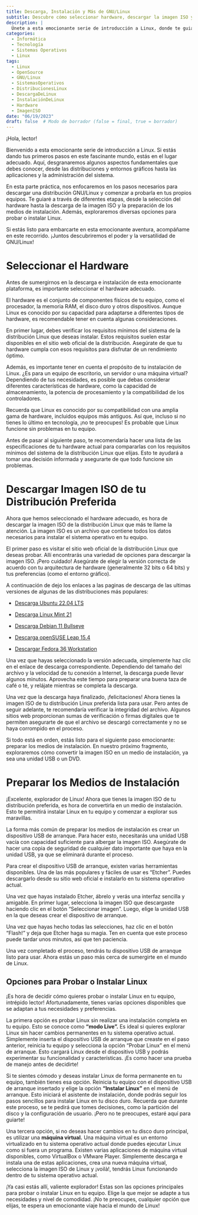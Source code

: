 ```yaml
---
title: Descarga, Instalación y Más de GNU/Linux
subtitle: Descubre cómo seleccionar hardware, descargar la imagen ISO y preparar los medios de instalación. Exploraremos opciones para probar o instalar Linux en tu equipo.
description: |
  Únete a esta emocionante serie de introducción a Linux, donde te guiaré a través de los pasos para descargar e instalar GNU/Linux en tu equipo. Aprenderás a seleccionar el hardware adecuado, descargar la imagen ISO de tu distribución preferida y preparar los medios de instalación. Además, exploraremos diferentes opciones para probar o instalar Linux. ¡Embárcate en esta aventura y descubre el poder de GNU/Linux!
categories:
  - Informática
  - Tecnología
  - Sistemas Operativos
  - Linux
tags:
  - Linux
  - OpenSource
  - GNU/Linux
  - SistemasOperativos
  - DistribucionesLinux
  - DescargaDeLinux
  - InstalaciónDeLinux
  - Hardware
  - ImagenISO
date: "06/19/2023"
draft: false  # Modo de borrador (false = final, true = borrador)
---
```


¡Hola, lector!

Bienvenido a esta emocionante serie de introducción a Linux. Si estás dando tus primeros pasos en este fascinante mundo, estás en el lugar adecuado. Aquí, desgranaremos algunos aspectos fundamentales que debes conocer, desde las distribuciones y entornos gráficos hasta las aplicaciones y la administración del sistema.

En esta parte práctica, nos enfocaremos en los pasos necesarios para descargar una distribución GNU/Linux y comenzar a probarla en tus propios equipos. Te guiaré a través de diferentes etapas, desde la selección del hardware hasta la descarga de la imagen ISO y la preparación de los medios de instalación. Además, exploraremos diversas opciones para probar o instalar Linux.

Si estás listo para embarcarte en esta emocionante aventura, acompáñame en este recorrido. ¡Juntos descubriremos el poder y la versatilidad de GNU/Linux!

# Seleccionar el Hardware

Antes de sumergirnos en la descarga e instalación de esta emocionante plataforma, es importante seleccionar el hardware adecuado.

El hardware es el conjunto de componentes físicos de tu equipo, como el procesador, la memoria RAM, el disco duro y otros dispositivos. Aunque Linux es conocido por su capacidad para adaptarse a diferentes tipos de hardware, es recomendable tener en cuenta algunas consideraciones.

En primer lugar, debes verificar los requisitos mínimos del sistema de la distribución Linux que deseas instalar. Estos requisitos suelen estar disponibles en el sitio web oficial de la distribución. Asegúrate de que tu hardware cumpla con esos requisitos para disfrutar de un rendimiento óptimo.

Además, es importante tener en cuenta el propósito de tu instalación de Linux. ¿Es para un equipo de escritorio, un servidor o una máquina virtual? Dependiendo de tus necesidades, es posible que debas considerar diferentes características de hardware, como la capacidad de almacenamiento, la potencia de procesamiento y la compatibilidad de los controladores.

Recuerda que Linux es conocido por su compatibilidad con una amplia gama de hardware, incluidos equipos más antiguos. Así que, incluso si no tienes lo último en tecnología, ¡no te preocupes! Es probable que Linux funcione sin problemas en tu equipo.

Antes de pasar al siguiente paso, te recomendaría hacer una lista de las especificaciones de tu hardware actual para compararlas con los requisitos mínimos del sistema de la distribución Linux que elijas. Esto te ayudará a tomar una decisión informada y asegurarte de que todo funcione sin problemas.

# Descargar Imagen ISO de tu Distribución Preferida

Ahora que hemos seleccionado el hardware adecuado, es hora de descargar la imagen ISO de la distribución Linux que más te llame la atención. La imagen ISO es un archivo que contiene todos los datos necesarios para instalar el sistema operativo en tu equipo.

El primer paso es visitar el sitio web oficial de la distribución Linux que deseas probar. Allí encontrarás una variedad de opciones para descargar la imagen ISO. ¡Pero cuidado! Asegúrate de elegir la versión correcta de acuerdo con tu arquitectura de hardware (generalmente 32 bits o 64 bits) y tus preferencias (como el entorno gráfico).

A continuación de dejo los enlaces a las paginas de descarga de las ultimas versiones de algunas de las distribuciones más populares:

-   [Descarga Ubuntu 22.04 LTS](https://ubuntu.com/download/desktop)

-   [Descarga Linux Mint 21](https://www.linuxmint.com/download.php)

-   [Descarga Debian 11 Bullseye](https://www.debian.org/download)

-   [Descarga openSUSE Leap 15.4](https://get.opensuse.org/leap/15.4/)

-   [Descargar Fedora 36 Workstation](https://getfedora.org/es/workstation/download/)

Una vez que hayas seleccionado la versión adecuada, simplemente haz clic en el enlace de descarga correspondiente. Dependiendo del tamaño del archivo y la velocidad de tu conexión a Internet, la descarga puede llevar algunos minutos. Aprovecha este tiempo para preparar una buena taza de café o té, y relájate mientras se completa la descarga.

Una vez que la descarga haya finalizado, ¡felicitaciones! Ahora tienes la imagen ISO de tu distribución Linux preferida lista para usar. Pero antes de seguir adelante, te recomendaría verificar la integridad del archivo. Algunos sitios web proporcionan sumas de verificación o firmas digitales que te permiten asegurarte de que el archivo se descargó correctamente y no se haya corrompido en el proceso.

Si todo está en orden, estás listo para el siguiente paso emocionante: preparar los medios de instalación. En nuestro próximo fragmento, exploraremos cómo convertir la imagen ISO en un medio de instalación, ya sea una unidad USB o un DVD.

# Preparar los Medios de Instalación

¡Excelente, explorador de Linux! Ahora que tienes la imagen ISO de tu distribución preferida, es hora de convertirla en un medio de instalación. Esto te permitirá instalar Linux en tu equipo y comenzar a explorar sus maravillas.

La forma más común de preparar los medios de instalación es crear un dispositivo USB de arranque. Para hacer esto, necesitarás una unidad USB vacía con capacidad suficiente para albergar la imagen ISO. Asegúrate de hacer una copia de seguridad de cualquier dato importante que haya en la unidad USB, ya que se eliminará durante el proceso.

Para crear el dispositivo USB de arranque, existen varias herramientas disponibles. Una de las más populares y fáciles de usar es "Etcher". Puedes descargarlo desde su sitio web oficial e instalarlo en tu sistema operativo actual.

Una vez que hayas instalado Etcher, ábrelo y verás una interfaz sencilla y amigable. En primer lugar, selecciona la imagen ISO que descargaste haciendo clic en el botón "Seleccionar imagen". Luego, elige la unidad USB en la que deseas crear el dispositivo de arranque.

Una vez que hayas hecho todas las selecciones, haz clic en el botón "Flash!" y deja que Etcher haga su magia. Ten en cuenta que este proceso puede tardar unos minutos, así que ten paciencia.

Una vez completado el proceso, tendrás tu dispositivo USB de arranque listo para usar. Ahora estás un paso más cerca de sumergirte en el mundo de Linux.

## Opciones para Probar o Instalar Linux

¡Es hora de decidir cómo quieres probar o instalar Linux en tu equipo, intrépido lector! Afortunadamente, tienes varias opciones disponibles que se adaptan a tus necesidades y preferencias.

La primera opción es probar Linux sin realizar una instalación completa en tu equipo. Esto se conoce como **"modo Live".** Es ideal si quieres explorar Linux sin hacer cambios permanentes en tu sistema operativo actual. Simplemente inserta el dispositivo USB de arranque que creaste en el paso anterior, reinicia tu equipo y selecciona la opción "Probar Linux" en el menú de arranque. Esto cargará Linux desde el dispositivo USB y podrás experimentar su funcionalidad y características. ¡Es como hacer una prueba de manejo antes de decidirte!

Si te sientes cómodo y deseas instalar Linux de forma permanente en tu equipo, también tienes esa opción. Reinicia tu equipo con el dispositivo USB de arranque insertado y elige la opción **"Instalar Linux"** en el menú de arranque. Esto iniciará el asistente de instalación, donde podrás seguir los pasos sencillos para instalar Linux en tu disco duro. Recuerda que durante este proceso, se te pedirá que tomes decisiones, como la partición del disco y la configuración de usuario. ¡Pero no te preocupes, estaré aquí para guiarte!

Una tercera opción, si no deseas hacer cambios en tu disco duro principal, es utilizar una **máquina virtual.** Una máquina virtual es un entorno virtualizado en tu sistema operativo actual donde puedes ejecutar Linux como si fuera un programa. Existen varias aplicaciones de máquina virtual disponibles, como VirtualBox o VMware Player. Simplemente descarga e instala una de estas aplicaciones, crea una nueva máquina virtual, selecciona la imagen ISO de Linux y ¡voilà!, tendrás Linux funcionando dentro de tu sistema operativo actual.

¡Ya casi estás allí, valiente explorador! Estas son las opciones principales para probar o instalar Linux en tu equipo. Elige la que mejor se adapte a tus necesidades y nivel de comodidad. ¡No te preocupes, cualquier opción que elijas, te espera un emocionante viaje hacia el mundo de Linux!